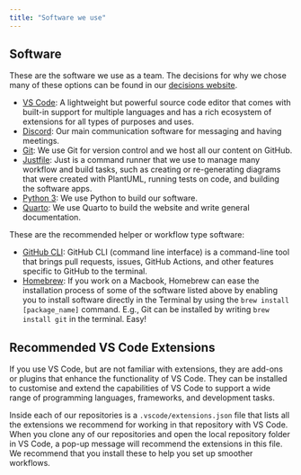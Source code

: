 ```yaml
---
title: "Software we use"
---
```


## Software

These are the software we use as a team. The decisions for why we chose
many of these options can be found in our [decisions
website](https://decisions.seedcase-project.org).

-   [VS Code](https://code.visualstudio.com/download): A lightweight but
    powerful source code editor that comes with built-in support for
    multiple languages and has a rich ecosystem of extensions for all
    types of purposes and uses.
-   [Discord](https://discord.com/download): Our main communication
    software for messaging and having meetings.
-   [Git](https://git-scm.com/downloads): We use Git for version control
    and we host all our content on GitHub.
-   [Justfile](https://just.systems/): Just is a command runner that we
    use to manage many workflow and build tasks, such as creating or
    re-generating diagrams that were created with PlantUML, running
    tests on code, and building the software apps.
-   [Python 3](https://www.python.org/downloads/): We use Python to
    build our software.
-   [Quarto](https://quarto.org/docs/get-started/): We use Quarto to
    build the website and write general documentation.

These are the recommended helper or workflow type software:

-   [GitHub CLI](https://cli.github.com/manual/): GitHub CLI (command
    line interface) is a command-line tool that brings pull requests,
    issues, GitHub Actions, and other features specific to GitHub to the
    terminal.
-   [Homebrew](https://docs.brew.sh/Installation): If you work on a
    Macbook, Homebrew can ease the installation process of some of the
    software listed above by enabling you to install software directly
    in the Terminal by using the `brew install [package_name]` command.
    E.g., Git can be installed by writing `brew install git` in the
    terminal. Easy!

## Recommended VS Code Extensions

If you use VS Code, but are not familiar with extensions, they are
add-ons or plugins that enhance the functionality of VS Code. They can
be installed to customise and extend the capabilities of VS Code to
support a wide range of programming languages, frameworks, and
development tasks.

Inside each of our repositories is a `.vscode/extensions.json` file that
lists all the extensions we recommend for working in that repository
with VS Code. When you clone any of our repositories and open the local
repository folder in VS Code, a pop-up message will recommend the
extensions in this file. We recommend that you install these to help you
set up smoother workflows.

